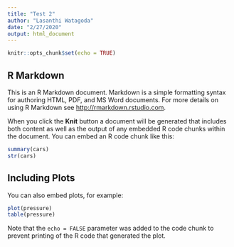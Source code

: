 ```yaml
---
title: "Test 2"
author: "Lasanthi Watagoda"
date: "2/27/2020"
output: html_document
---
```


```r
knitr::opts_chunk$set(echo = TRUE)
```

## R Markdown

This is an R Markdown document. Markdown is a simple formatting syntax for authoring HTML, PDF, and MS Word documents. For more details on using R Markdown see <http://rmarkdown.rstudio.com>.

When you click the **Knit** button a document will be generated that includes both content as well as the output of any embedded R code chunks within the document. You can embed an R code chunk like this:

```r
summary(cars)
str(cars)
```

## Including Plots

You can also embed plots, for example:

```r
plot(pressure)
table(pressure)
```

Note that the `echo = FALSE` parameter was added to the code chunk to prevent printing of the R code that generated the plot.

